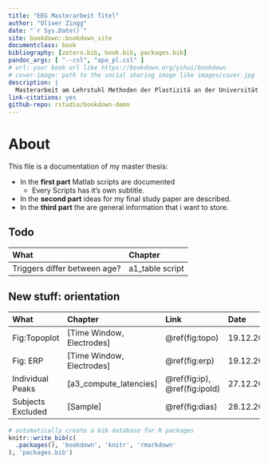 ```yaml
---
title: "EEG Masterarbeit Titel"
author: "Oliver Zingg"
date: "`r Sys.Date()`"
site: bookdown::bookdown_site
documentclass: book
bibliography: [zotero.bib, book.bib, packages.bib]
pandoc_args: [ "--csl", "apa_pl.csl" ]
# url: your book url like https://bookdown.org/yihui/bookdown
# cover-image: path to the social sharing image like images/cover.jpg
description: |
  Masterarbeit am Lehrstuhl Methoden der Plastizitä an der Universität Zürich
link-citations: yes
github-repo: rstudio/bookdown-demo
---
```


# About {-}

This file is a documentation of my master thesis: 

* In the **first part** Matlab scripts are documented
  * Every Scripts has it's own subtitle.
* In the **second part** ideas for my final study paper are described.
* In the **third part** the are general information that i want to store. 


## Todo {-}

| What              | Chapter |
|:------------|:------------|
| Triggers differ between age? | a1_table script        |

## New stuff: orientation {-}

| What              | Chapter | Link| Date|
|:------------|:------------|:------------|:----------|
| Fig:Topoplot | [Time Window, Electrodes]        |\@ref(fig:topo)| 19.12.2022 |
| Fig: ERP | [Time Window, Electrodes]        |\@ref(fig:erp)| 19.12.2022|
| Individual Peaks | [a3_compute_latencies] |\@ref(fig:ip), \@ref(fig:ipold)| 27.12.2022| 
| Subjects Excluded | [Sample] | \@ref(fig:dias)| 28.12.2022|


```r
# automatically create a bib database for R packages
knitr::write_bib(c(
  .packages(), 'bookdown', 'knitr', 'rmarkdown'
), 'packages.bib')
```
